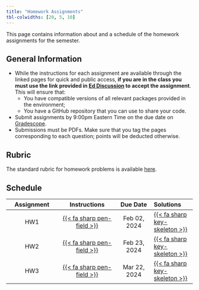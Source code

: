 ```yaml
---
title: "Homework Assignments"
tbl-colwidths: [20, 5, 10]
---
```


This page contains information about and a schedule of the homework assignments for the semester.

## General Information

-  While the instructions for each assignment are available through the linked pages for quick and public access, **if you are in the class you must use the link provided in [Ed Discussion](http://us.edstem.org) to accept the assignment**. This will ensure that:
    - You have compatible versions of all relevant packages provided in the environment;
    - You have a GitHub repository that you can use to share your code.
- Submit assignments by 9:00pm Eastern Time on the due date on [Gradescope](https://gradescope.com).
- Submissions must be PDFs. Make sure that you tag the pages corresponding to each question; points will be deducted otherwise.

## Rubric

The standard rubric for homework problems is available [here](rubrics/standard.qmd).

## Schedule

| Assignment | Instructions | Due Date | Solutions |
|:----------:|:------------:|:------:|:---------|
| HW1 | [{{< fa sharp pen-field >}}](assignments/hw01/hw01.qmd) | Feb 02, 2024 | [{{< fa sharp key-skeleton >}}](solutions/hw01/hw01.qmd) |
| HW2 | [{{< fa sharp pen-field >}}](assignments/hw02/hw02.qmd) | Feb 23, 2024 | [{{< fa sharp key-skeleton >}}](solutions/hw02/hw02.qmd) |
| HW3 | [{{< fa sharp pen-field >}}](assignments/hw03/hw03.qmd) | Mar 22, 2024 | [{{< fa sharp key-skeleton >}}](solutions/hw03/hw03.qmd) |

